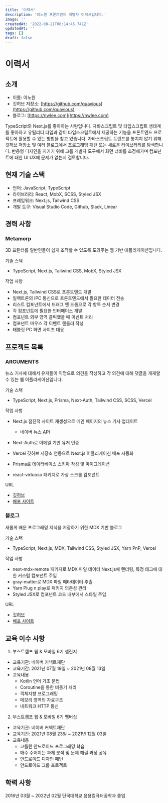 ```yaml
---
title: '이력서'
description: '이노원 프론트엔드 개발자 이력서입니다.'
image: ''
createdAt: '2022-08-21T06:14:45.741Z'
updatedAt: ''
tags: []
draft: false
---
```


# 이력서

## 소개

- 이름: 이노원
- 깃허브 저장소: [https://github.com/quavious](https://github.com/quavious)
- 블로그: [https://nwlee.com](https://nwlee.com)

TypeScript와 Next.js를 좋아하는 사람입니다. 자바스크립트 및
타입스크립트 생태계를 좋아하고 유틸리티 타입과 같이
타입스크립트에서 제공하는 기능을 프론트엔드 프로젝트에 활용할 수
있는 방법을 찾고 있습니다. 자바스크립트 트렌드를 놓치지 않기 위해
깃허브 저장소 및 여러 블로그에서 프로그래밍 패턴 또는 새로운
라이브러리를 탐색합니다. 반응형 디자인을 지키기 위해 크롬 개발자
도구에서 화면 너비를 조정해가며 컴포넌트에 대한 UI UX에 문제가
없는지 검토합니다.

## 현재 기술 스택

- 언어: JavaScript, TypeScript
- 라이브러리: React, MobX, SCSS, Styled JSX
- 프레임워크: Next.js, Tailwind CSS
- 개발 도구: Visual Studio Code, Github, Slack, Linear

## 경력 사항

### Metamorp

3D 프린터를 일반인들이 쉽게 조작할 수 있도록 도와주는 웹 기반 애플리케이션입니다.

기술 스택

- TypeScript, Next.js, Tailwind CSS, MobX, Styled JSX

작업 사항

- Next.js, Tailwind CSS로 프론트엔드 개발
- 일렉트론의 IPC 통신으로 프론트엔드에서 필요한 데이터 전송
- 리스트 컴포넌트에서 드래그 앤 드롭으로 각 항목 순서 변경
- 각 컴포넌트에 필요한 인터페이스 개발
- 컴포넌트 외부 영역 클릭했을 때 이벤트 처리
- 컴포넌트 마우스 각 이벤트 핸들러 작성
- 태블릿 PC 화면 사이즈 대응

## 프로젝트 목록

### ARGUMENTS

뉴스 기사에 대해서 유저들이 익명으로 의견을 작성하고 각 의견에 대해 댓글을 게재할 수 있는 웹 어플리케이션입니다.

기술 스택

- TypeScript, Next.js, Prisma, Next-Auth, Tailwind CSS, SCSS, Vercel

작업 사항

- Next.js 점진적 사이트 재생성으로 메인 페이지의 뉴스 기사 업데이트

  - 네이버 뉴스 API

- Next-Auth로 이메일 기반 유저 인증
- Vercel 깃허브 저장소 연동으로 Next.js 어플리케이션 배포 자동화
- Prisma로 데이터베이스 스키마 작성 및 마이그레이션
- react-virtuoso 패키지로 가상 스크롤 컴포넌트

URL

- [깃허브](https://github.com/quavious/arguments-forum)
- [배포 사이트](https://feedarguments.com/)

### 블로그

새롭게 배운 프로그래밍 지식을 저장하기 위한 MDX 기반 블로그

기술 스택

- TypeScript, Next.js, MDX, Tailwind CSS, Styled JSX, Yarn PnP, Vercel

작업 사항

- next-mdx-remote 패키지로 MDX 파일 데이터 Next.js에 렌더링, 특정 태그에 대한 커스텀 컴포넌트 주입
- gray-matter로 MDX 파일 메타데이터 추출
- Yarn Plug n play로 패키지 의존성 관리
- Styled JSX로 컴포넌트 코드 내부에서 스타일 주입

URL

- [깃허브](https://github.com/quavious/guide)
- [배포 사이트](https://nwlee.com)

## 교육 이수 사항

1. 부스트캠프 웹 & 모바일 6기 챌린지

- 교육기관: 네이버 커넥트재단
- 교육기간: 2021년 07월 19일 ~ 2021년 08월 13일
- 교육내용
  - Kotlin 언어 기초 문법
  - Coroutine을 통한 비동기 처리
  - 객체지향 프로그래밍
  - 메모리 영역의 자료구조
  - 네트워크 HTTP 통신

2. 부스트캠프 웹 & 모바일 6기 멤버십

- 교육기관: 네이버 커넥트재단
- 교육기간: 2021년 08월 23일 ~ 2021년 12월 03일
- 교육내용
  - 코틀린 안드로이드 프로그래밍 학습
  - 매주 주어지는 과제 분석 및 문제 해결 과정 공유
  - 안드로이드 디자인 패턴
  - 안드로이드 그룹 프로젝트

## 학력 사항

2016년 03월 ~ 2022년 02월 단국대학교 응용컴퓨터공학과 졸업
